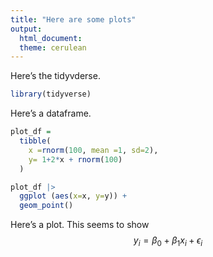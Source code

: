 ```yaml
---
title: "Here are some plots"
output: 
  html_document:
  theme: cerulean
---
```


Here's the tidyvderse.
```r
library(tidyverse)
```

Here's a dataframe.
```r
plot_df =
  tibble(
    x =rnorm(100, mean =1, sd=2),
    y= 1+2*x + rnorm(100)
  )
```

```r
plot_df |>
  ggplot (aes(x=x, y=y)) +
  geom_point()

```

Here's a plot. This seems to show
$$y_i = \beta_0 + \beta_1 x_i + \epsilon_i$$

